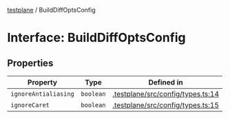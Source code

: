 [testplane](../README.mdx) / BuildDiffOptsConfig

# Interface: BuildDiffOptsConfig

## Properties

| Property | Type | Defined in |
| ------ | ------ | ------ |
| `ignoreAntialiasing` | `boolean` | [.testplane/src/config/types.ts:14](https://github.com/gemini-testing/testplane/blob/57d0b182c37e21d8bdf52acbb137a028841767af/src/config/types.ts#L14) |
| `ignoreCaret` | `boolean` | [.testplane/src/config/types.ts:15](https://github.com/gemini-testing/testplane/blob/57d0b182c37e21d8bdf52acbb137a028841767af/src/config/types.ts#L15) |
